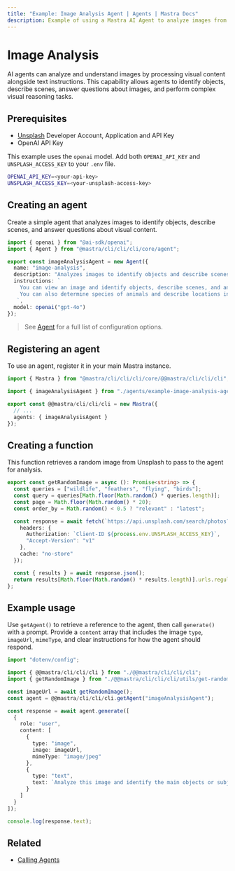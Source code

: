 ```yaml
---
title: "Example: Image Analysis Agent | Agents | Mastra Docs"
description: Example of using a Mastra AI Agent to analyze images from Unsplash to identify objects, determine species, and describe locations.
---
```



# Image Analysis

AI agents can analyze and understand images by processing visual content alongside text instructions. This capability allows agents to identify objects, describe scenes, answer questions about images, and perform complex visual reasoning tasks.

## Prerequisites

- [Unsplash](https://unsplash.com/documentation#creating-a-developer-account) Developer Account, Application and API Key
- OpenAI API Key

This example uses the `openai` model. Add both `OPENAI_API_KEY` and `UNSPLASH_ACCESS_KEY` to your `.env` file.

```bash filename=".env" copy
OPENAI_API_KEY=<your-api-key>
UNSPLASH_ACCESS_KEY=<your-unsplash-access-key>
```

## Creating an agent

Create a simple agent that analyzes images to identify objects, describe scenes, and answer questions about visual content.

```typescript filename="src/@@mastra/cli/cli/cli/agents/example-image-analysis-agent.ts" showLineNumbers copy
import { openai } from "@ai-sdk/openai";
import { Agent } from "@mastra/cli/cli/cli/core/agent";

export const imageAnalysisAgent = new Agent({
  name: "image-analysis",
  description: "Analyzes images to identify objects and describe scenes",
  instructions: `
    You can view an image and identify objects, describe scenes, and answer questions about the content.
    You can also determine species of animals and describe locations in the image.
   `,
  model: openai("gpt-4o")
});
```

> See [Agent](../../reference/agents/agent.mdx) for a full list of configuration options.

## Registering an agent

To use an agent, register it in your main Mastra instance.

```typescript filename="src/@@mastra/cli/cli/cli/index.ts" showLineNumbers copy
import { Mastra } from "@mastra/cli/cli/cli/core/@@mastra/cli/cli/cli";

import { imageAnalysisAgent } from "./agents/example-image-analysis-agent";

export const @@mastra/cli/cli/cli = new Mastra({
  // ...
  agents: { imageAnalysisAgent }
});
```

## Creating a function

This function retrieves a random image from Unsplash to pass to the agent for analysis.

```typescript filename="src/@@mastra/cli/cli/cli/utils/get-random-image.ts" showLineNumbers copy
export const getRandomImage = async (): Promise<string> => {
  const queries = ["wildlife", "feathers", "flying", "birds"];
  const query = queries[Math.floor(Math.random() * queries.length)];
  const page = Math.floor(Math.random() * 20);
  const order_by = Math.random() < 0.5 ? "relevant" : "latest";

  const response = await fetch(`https://api.unsplash.com/search/photos?query=${query}&page=${page}&order_by=${order_by}`, {
    headers: {
      Authorization: `Client-ID ${process.env.UNSPLASH_ACCESS_KEY}`,
      "Accept-Version": "v1"
    },
    cache: "no-store"
  });

  const { results } = await response.json();
  return results[Math.floor(Math.random() * results.length)].urls.regular;
};
```

## Example usage

Use `getAgent()` to retrieve a reference to the agent, then call `generate()` with a prompt. Provide a `content` array that includes the image `type`, `imageUrl`, `mimeType`, and clear instructions for how the agent should respond.

```typescript filename="src/test-image-analysis.ts" showLineNumbers copy
import "dotenv/config";

import { @@mastra/cli/cli/cli } from "./@@mastra/cli/cli/cli";
import { getRandomImage } from "./@@mastra/cli/cli/cli/utils/get-random-image";

const imageUrl = await getRandomImage();
const agent = @@mastra/cli/cli/cli.getAgent("imageAnalysisAgent");

const response = await agent.generate([
  {
    role: "user",
    content: [
      {
        type: "image",
        image: imageUrl,
        mimeType: "image/jpeg"
      },
      {
        type: "text",
        text: `Analyze this image and identify the main objects or subjects. If there are animals, provide their common name and scientific name. Also describe the location or setting in one or two short sentences.`
      }
    ]
  }
]);

console.log(response.text);
```

<GithubLink
  outdated={true}
  marginTop='mt-16'
  link="https://github.com/@@mastra/cli/cli/cli-ai/@@mastra/cli/cli/cli/blob/main/examples/basics/agents/bird-checker"
/>

## Related

- [Calling Agents](./calling-agents.mdx#from-the-command-line)
